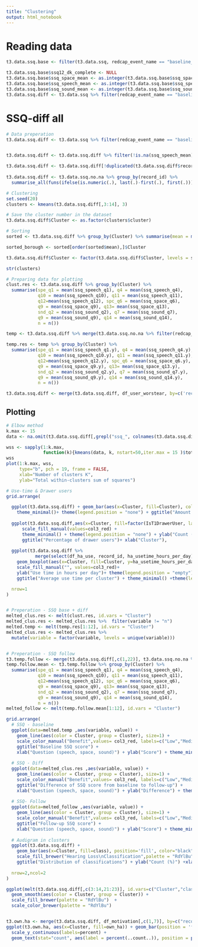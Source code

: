 ```yaml
---
title: "Clustering"
output: html_notebook
---
```


# Reading data
```r
t3.data.ssq.base <- filter(t3.data.ssq, redcap_event_name == "baseline_arm_1")

t3.data.ssq.base$ssq12_dk_complete <- NULL
t3.data.ssq.base$ssq_space_mean <- as.integer(t3.data.ssq.base$ssq_space_mean)
t3.data.ssq.base$ssq_speech_mean <- as.integer(t3.data.ssq.base$ssq_speech_mean)
t3.data.ssq.base$ssq_sound_mean <- as.integer(t3.data.ssq.base$ssq_sound_mean)
t3.data.ssq.diff <- t3.data.ssq %>% filter(redcap_event_name == "baseline_arm_1") %>% select(record_id, IsDrawerUser, IsT1DrawerUser) %>% merge(ssq_diff, by="record_id")
```

# SSQ-diff all
```r
# Data preperation
t3.data.ssq.diff <- t3.data.ssq %>% filter(redcap_event_name == "baseline_arm_1") %>% select(record_id,redcap_event_name, IsDrawerUser, IsT1DrawerUser, IsT3DrawerUser) %>% merge(ssq_diff, by=c("record_id","redcap_event_name"))


t3.data.ssq.diff <- t3.data.ssq.diff %>% filter(!is.na(ssq_speech_mean) & !is.na(ssq_space_mean) & !is.na(ssq_sound_mean))

t3.data.ssq.diff <- t3.data.ssq.diff[!duplicated(t3.data.ssq.diff$record_id),]
  
t3.data.ssq.diff <- t3.data.ssq.no.na %>% group_by(record_id) %>% 
  summarise_all(funs(ifelse(is.numeric(.), last(.)-first(.), first(.))))

# Clustering
set.seed(20)
clusters <- kmeans(t3.data.ssq.diff[,3:14], 3)

# Save the cluster number in the dataset
t3.data.ssq.diff$Cluster <- as.factor(clusters$cluster)

# Sorting
sorted <- t3.data.ssq.diff %>% group_by(Cluster) %>% summarise(mean = mean(c(ssq_speech_mean, ssq_space_mean, ssq_sound_mean)), n = n())

sorted_borough <- sorted[order(sorted$mean),]$Cluster

t3.data.ssq.diff$Cluster <- factor(t3.data.ssq.diff$Cluster, levels = sorted_borough, ordered = TRUE)

str(clusters)

# Preparing data for plotting
clust.res <- t3.data.ssq.diff %>% group_by(Cluster) %>% 
  summarise(spe_q1 = mean(ssq_speech_q1), q4 = mean(ssq_speech_q4), 
            q10 = mean(ssq_speech_q10), q11 = mean(ssq_speech_q11), 
            q12=mean(ssq_speech_q12), spc_q6 = mean(ssq_space_q6),
            q9 = mean(ssq_space_q9), q13= mean(ssq_space_q13),
            snd_q2 = mean(ssq_sound_q2), q7 = mean(ssq_sound_q7),
            q9 = mean(ssq_sound_q9), q14 = mean(ssq_sound_q14),
            n = n())

temp <- t3.data.ssq.diff %>% merge(t3.data.ssq.no.na %>% filter(redcap_event_name=="baseline_arm_1"), by=c("record_id"))

temp.res <- temp %>% group_by(Cluster) %>% 
  summarise(spe_q1 = mean(ssq_speech_q1.y), q4 = mean(ssq_speech_q4.y), 
            q10 = mean(ssq_speech_q10.y), q11 = mean(ssq_speech_q11.y), 
            q12=mean(ssq_speech_q12.y), spc_q6 = mean(ssq_space_q6.y),
            q9 = mean(ssq_space_q9.y), q13= mean(ssq_space_q13.y),
            snd_q2 = mean(ssq_sound_q2.y), q7 = mean(ssq_sound_q7.y),
            q9 = mean(ssq_sound_q9.y), q14 = mean(ssq_sound_q14.y),
            n = n())

t3.data.ssq.diff <- merge(t3.data.ssq.diff, df_user_worstear, by=c('record_id'))
```

## Plotting
```r
# Elbow method
k.max <- 15
data <- na.omit(t3.data.ssq.diff[,grepl("ssq_", colnames(t3.data.ssq.diff))])

wss <- sapply(1:k.max, 
              function(k){kmeans(data, k, nstart=50,iter.max = 15 )$tot.withinss})
wss
plot(1:k.max, wss,
     type="b", pch = 19, frame = FALSE, 
     xlab="Number of clusters K",
     ylab="Total within-clusters sum of squares")

# Use-time & Drawer users
grid.arrange(

  ggplot(t3.data.ssq.diff) + geom_bar(aes(x=Cluster, fill=Cluster), color="black")+ scale_fill_manual(values=col3_red) + 
    theme_minimal()+ theme(legend.position = "none") + ggtitle("Amount of participants in clusters") + ylab("Count"),
  
  ggplot(t3.data.ssq.diff,aes(x=Cluster, fill=factor(IsT1DrawerUser, labels=c("No","Yes")), color=Cluster)) + geom_bar(position="fill", color="black") +
      scale_fill_manual(values=col3_red) +
      theme_minimal() + theme(legend.position = "none") + ylab("Count (%)") + scale_y_continuous(labels = percent, limits = c(0,0.2)) +
      ggtitle("Percentage of drawer users")+ xlab("Cluster"),
  
  ggplot(t3.data.ssq.diff %>% 
           merge(select(df_ha_use, record_id, ha_usetime_hours_per_day), by="record_id") %>% filter(ha_usetime_hours_per_day < 18)) + 
    geom_boxplot(aes(x=Cluster, fill=Cluster, y=ha_usetime_hours_per_day), color="black")+
    scale_fill_manual("", values=col3_red)+ 
    ylab("Use time in hours per day")+ theme(legend.position = "empty") + 
    ggtitle("Average use time per cluster") + theme_minimal() +theme(legend.position = "none"),

  nrow=1
)


# Preperation - SSQ base + diff
melted_clus.res <- melt(clust.res, id.vars = "Cluster")
melted_clus.res <- melted_clus.res %>%  filter(variable != "n")
melted.temp <- melt(temp.res[1:12], id.vars = "Cluster")
melted_clus.res <- melted_clus.res %>% 
  mutate(variable = factor(variable, levels = unique(variable)))


# Preperation - SSQ follow
t3.temp.follow <- merge(t3.data.ssq.diff[,c(1,22)], t3.data.ssq.no.na %>% filter(redcap_event_name == "besoeg2_arm_1"), by=c("record_id"))
temp.follow.mean <- t3.temp.follow %>% group_by(Cluster) %>% 
  summarise(spe_q1 = mean(ssq_speech_q1), q4 = mean(ssq_speech_q4), 
            q10 = mean(ssq_speech_q10), q11 = mean(ssq_speech_q11), 
            q12=mean(ssq_speech_q12), spc_q6 = mean(ssq_space_q6),
            q9 = mean(ssq_space_q9), q13= mean(ssq_space_q13),
            snd_q2 = mean(ssq_sound_q2), q7 = mean(ssq_sound_q7),
            q9 = mean(ssq_sound_q9), q14 = mean(ssq_sound_q14),
            n = n())
melted_follow <- melt(temp.follow.mean[1:12], id.vars = "Cluster")

grid.arrange(
  # SSQ - baseline
  ggplot(data=melted.temp ,aes(variable, value)) + 
    geom_line(aes(color = Cluster, group = Cluster), size=1) +
    scale_color_manual("Benefit",values= col3_red, labels=c("Low","Medium","High")) + 
    ggtitle("Baseline SSQ score") + 
    xlab("Question (speech, space, sound)") + ylab("Score") + theme_minimal() + ylim(0, 100)+theme(legend.position = "none"),
  
  # SSQ - Diff
  ggplot(data=melted_clus.res ,aes(variable, value)) + 
    geom_line(aes(color = Cluster, group = Cluster), size=1) +
    scale_color_manual("Benefit",values= col3_red, labels=c("Low","Medium","High")) + 
    ggtitle("Difference of SSQ score from baseline to follow-up") + 
    xlab("Question (speech, space, sound)") + ylab("Difference") + theme_minimal(),
  
  # SSQ- Follow
  ggplot(data=melted_follow ,aes(variable, value)) + 
    geom_line(aes(color = Cluster, group = Cluster), size=1) +
    scale_color_manual("Benefit",values= col3_red, labels=c("Low","Medium","High")) + 
    ggtitle("Follow-up SSQ score") + 
    xlab("Question (speech, space, sound)") + ylab("Score") + theme_minimal() + ylim(0, 100)+theme(legend.position = "none"),
  
  # Audigram in clusters
  ggplot(t3.data.ssq.diff) + 
    geom_bar(aes(x=Cluster, fill=class), position='fill', color="black") + 
    scale_fill_brewer("Hearing Loss\nClassification",palette = "RdYlBu", direction = -1) + 
    ggtitle("Distribution of classifications") + ylab("Count (%)") +xlab("Benefit")+ theme_minimal() +scale_x_discrete(labels=c("Low","Medium","High")),
  
  nrow=2,ncol=2
)

ggplot(melt(t3.data.ssq.diff[,c(3:14,21:23)], id.vars=c("Cluster","class","IsDrawerUser")), aes(x=variable, fill=Cluster, y=value)) + geom_boxplot(alpha=0.2) + 
  geom_smooth(aes(color = Cluster, group = Cluster)) +
  scale_fill_brewer(palette = "RdYlBu")  +
  scale_color_brewer(palette = "RdYlBu") 

```

```r

```

```r
t3.own.ha <- merge(t3.data.ssq.diff, df_motivation[,c(1,7)], by=c("record_id"))
ggplot(t3.own.ha, aes(x=Cluster, fill=own_ha)) + geom_bar(position = 'fill', color="black") + 
  scale_y_continuous(labels=percent) +
  geom_text(stat="count", aes(label = percent(..count..)), position = position_fill(vjust = 0.5))
```


